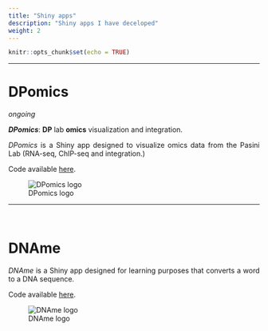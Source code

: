 ```yaml
---
title: "Shiny apps"
description: "Shiny apps I have deceloped"
weight: 2
---
```


```r
knitr::opts_chunk$set(echo = TRUE)
```

---

# DPomics

<p align='justify'>*ongoing*</p>

<p align='justify'>*__DPomics__*: **DP** lab **omics** visualization and integration.</p>

<p align='justify'>*DPomics* is a Shiny app designed to visualize omics data from the Pasini Lab (RNA-seq, ChIP-seq and integration.)</p>

<p align='justify'>Code available [here](https://github.com/amitjavilaventura/DPomics).</p>

![DPomics logo](https://raw.githubusercontent.com/amitjavilaventura/DPomics/main/www/DPomics_logo.png)

---

<br>

# DNAme

<p align='justify'>*DNAme* is a Shiny app designed for learning purposes that converts a word to a DNA sequence.</p>

<p align='justify'>Code available [here](https://github.com/amitjavilaventura/DPomics).</p>

![DNAme logo](https://raw.githubusercontent.com/amitjavilaventura/DNAme/main/www/DNAme_logo.png)



